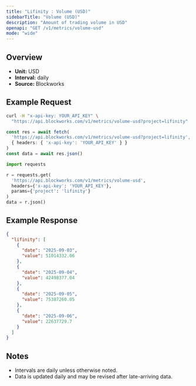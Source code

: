 ```yaml
---
title: "Lifinity : Volume (USD)"
sidebarTitle: "Volume (USD)"
description: "Amount of trading volume in USD"
openapi: "GET /v1/metrics/volume-usd"
mode: "wide"
---
```


## Overview

- **Unit:** USD
- **Interval:** daily
- **Source:** Blockworks

## Example Request

<CodeGroup>

```bash cURL
curl -H "x-api-key: YOUR_API_KEY" \
  "https://api.blockworks.com/v1/metrics/volume-usd?project=lifinity"
```

```typescript TypeScript
const res = await fetch(
  'https://api.blockworks.com/v1/metrics/volume-usd?project=lifinity',
  { headers: { 'x-api-key': 'YOUR_API_KEY' } }
)
const data = await res.json()
```

```python Python
import requests

r = requests.get(
  'https://api.blockworks.com/v1/metrics/volume-usd',
  headers={'x-api-key': 'YOUR_API_KEY'},
  params={'project': 'lifinity'}
)
data = r.json()
```

</CodeGroup>

## Example Response

```json
{
  "lifinity": [
    {
      "date": "2025-09-03",
      "value": 51014332.06
    },
    {
      "date": "2025-09-04",
      "value": 42498377.04
    },
    {
      "date": "2025-09-05",
      "value": 75387260.05
    },
    {
      "date": "2025-09-06",
      "value": 22637729.7
    }
  ]
}
```

## Notes
- Intervals are daily unless otherwise noted.
- Data is updated daily and may be revised after late-arriving data.
